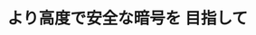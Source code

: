 ﻿---
title: "より高度で安全な暗号を 目指して"
category: "情報理工学院"
vol: 80
interviewee: "藤﨑 英一郎"
url: "https://www.jaist.ac.jp/~fujisaki/"
tags: ["暗号"]
pdf: "80-4-fujisaki.pdf"
career: ""
pdfurl: "80-4-fujisaki/80-4-fujisaki.pdf"
preface: "藤﨑研究室では暗号理論の研究を行なっている。単純な機能しかもたない暗号に比べてより高度な機能をもつ暗号は安全性を満たすのが大変である。先生はどのような手段によってより高度な機能をもつ暗号を作ろうとしているのだろうか。私たちの身近な事例を取り上げながら藤﨑研究室の暗号理論の研究について紹介していく。"
---

